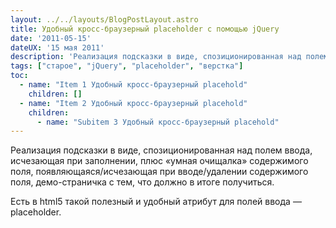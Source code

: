 ```yaml
---
layout: ../../layouts/BlogPostLayout.astro
title: Удобный кросс-браузерный placeholder с помощью jQuery
date: '2011-05-15'
dateUX: '15 мая 2011'
description: 'Реализация подсказки в виде, спозиционированная над полем ввода, исчезающая при заполнении, плюс «умная очищалка» содержимого поля, появляющаяся/исчезающая при вводе/удалении содержимого поля, демо-страничка с тем, что должно в итоге получиться.'
tags: ["старое", "jQuery", "placeholder", "верстка"]
toc: 
  - name: "Item 1 Удобный кросс-браузерный placehold"
    children: []
  - name: "Item 2 Удобный кросс-браузерный placehold"
    children:
      - name: "Subitem 3 Удобный кросс-браузерный placehold"
---
```

Реализация подсказки в виде, спозиционированная над полем ввода, исчезающая при заполнении, плюс «умная очищалка» содержимого поля, появляющаяся/исчезающая при вводе/удалении содержимого поля, демо-страничка с тем, что должно в итоге получиться.

Есть в html5 такой полезный и удобный атрибут для полей ввода — placeholder.